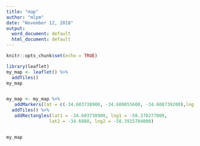 ---
title: "map"
author: "mlpm"
date: "November 12, 2018"
output:
  word_document: default
  html_document: default
---

```{r setup, include=FALSE}
knitr::opts_chunk$set(echo = TRUE)
```





```{r map, echo=true}
library(leaflet)
my_map <- leaflet() %>% 
  addTiles()
my_map


my_map <- my_map %>%
   addMarkers(lat = c(-34.603738900, -34.608055600, -34.608739200),lng = c(-58.381570400, -58.370277800, -58.373786200),popup = c("Obelisco", "casa rosada", "cabildo"))%>%
  addTiles() %>%
   addRectangles(lat1 = -34.603738900, lng1 = -58.370277000, 
                lat2 = -34.6088, lng2 = -58.3915704000)


my_map 
  
```
